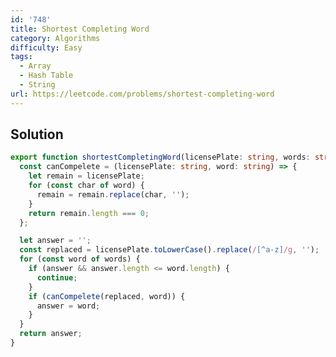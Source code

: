 ```yaml
---
id: '748'
title: Shortest Completing Word
category: Algorithms
difficulty: Easy
tags:
  - Array
  - Hash Table
  - String
url: https://leetcode.com/problems/shortest-completing-word
---
```


## Solution

```typescript showLineNumbers
export function shortestCompletingWord(licensePlate: string, words: string[]): string {
  const canCompelete = (licensePlate: string, word: string) => {
    let remain = licensePlate;
    for (const char of word) {
      remain = remain.replace(char, '');
    }
    return remain.length === 0;
  };

  let answer = '';
  const replaced = licensePlate.toLowerCase().replace(/[^a-z]/g, '');
  for (const word of words) {
    if (answer && answer.length <= word.length) {
      continue;
    }
    if (canCompelete(replaced, word)) {
      answer = word;
    }
  }
  return answer;
}
```
